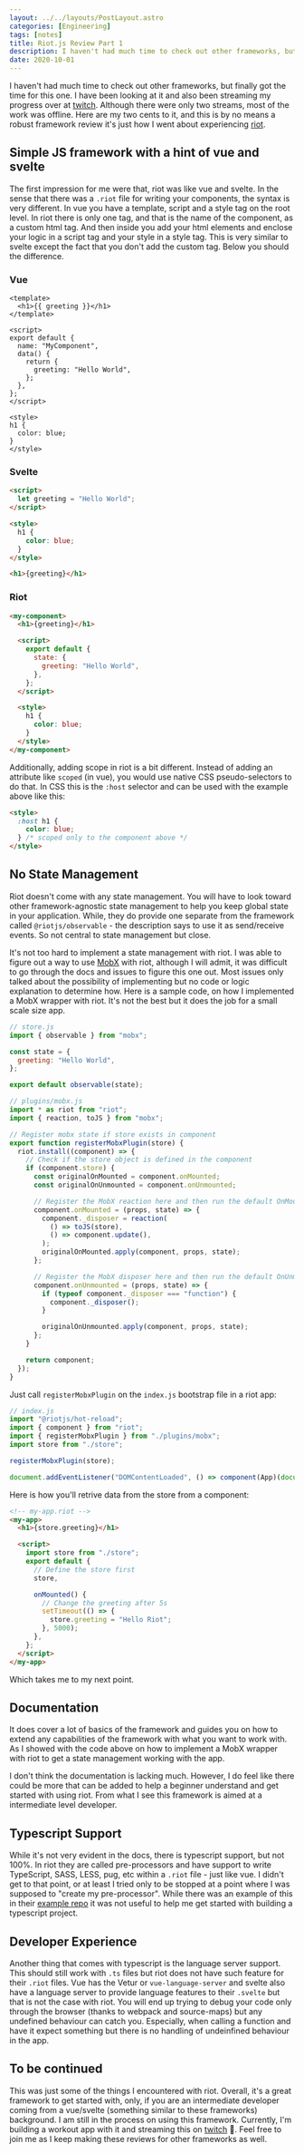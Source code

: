 ```yaml
---
layout: ../../layouts/PostLayout.astro
categories: [Engineering]
tags: [notes]
title: Riot.js Review Part 1
description: I haven't had much time to check out other frameworks, but finally got the time for this one
date: 2020-10-01
---
```


I haven't had much time to check out other frameworks, but finally got the time for this one. I have been looking at it
and also been streaming my progress over at [twitch][twitch]. Although there were only two streams, most of the work
was offline. Here are my two cents to it, and this is by no means a robust framework review it's just how I went about
experiencing [riot][riot].

## Simple JS framework with a hint of vue and svelte

The first impression for me were that, riot was like vue and svelte. In the sense that there was a `.riot` file for
writing your components, the syntax is very different. In vue you have a template, script and a style tag on the root
level. In riot there is only one tag, and that is the name of the component, as a custom html tag. And then inside you
add your html elements and enclose your logic in a script tag and your style in a style tag. This is very similar to
svelte except the fact that you don't add the custom tag. Below you should the difference.

### Vue

```vue
<template>
  <h1>{{ greeting }}</h1>
</template>

<script>
export default {
  name: "MyComponent",
  data() {
    return {
      greeting: "Hello World",
    };
  },
};
</script>

<style>
h1 {
  color: blue;
}
</style>
```

### Svelte

```html
<script>
  let greeting = "Hello World";
</script>

<style>
  h1 {
    color: blue;
  }
</style>

<h1>{greeting}</h1>
```

### Riot

```html
<my-component>
  <h1>{greeting}</h1>

  <script>
    export default {
      state: {
        greeting: "Hello World",
      },
    };
  </script>

  <style>
    h1 {
      color: blue;
    }
  </style>
</my-component>
```

Additionally, adding scope in riot is a bit different. Instead of adding an attribute like `scoped` (in vue), you would
use native CSS pseudo-selectors to do that. In CSS this is the `:host` selector and can be used with the example above
like this:

```html
<style>
  :host h1 {
    color: blue;
  } /* scoped only to the component above */
</style>
```

## No State Management

Riot doesn't come with any state management. You will have to look toward other framework-agnostic state management to
help you keep global state in your application. While, they do provide one separate from the framework called
`@riotjs/observable` - the description says to use it as send/receive events. So not central to state management but
close.

It's not too hard to implement a state management with riot. I was able to figure out a way to use [MobX][mobx] with
riot, although I will admit, it was difficult to go through the docs and issues to figure this one out. Most issues only
talked about the possibility of implementing but no code or logic explanation to determine how. Here is a sample code,
on how I implemented a MobX wrapper with riot. It's not the best but it does the job for a small scale size app.

```js
// store.js
import { observable } from "mobx";

const state = {
  greeting: "Hello World",
};

export default observable(state);
```

```js
// plugins/mobx.js
import * as riot from "riot";
import { reaction, toJS } from "mobx";

// Register mobx state if store exists in component
export function registerMobxPlugin(store) {
  riot.install((component) => {
    // Check if the store object is defined in the component
    if (component.store) {
      const originalOnMounted = component.onMounted;
      const originalOnUnmounted = component.onUnmounted;

      // Register the MobX reaction here and then run the default OnMounted lifecycle
      component.onMounted = (props, state) => {
        component._disposer = reaction(
          () => toJS(store),
          () => component.update(),
        );
        originalOnMounted.apply(component, props, state);
      };

      // Register the MobX disposer here and then run the default OnUnmounted lifecycle
      component.onUnmounted = (props, state) => {
        if (typeof component._disposer === "function") {
          component._disposer();
        }

        originalOnUnmounted.apply(component, props, state);
      };
    }

    return component;
  });
}
```

Just call `registerMobxPlugin` on the `index.js` bootstrap file in a riot app:

```js
// index.js
import "@riotjs/hot-reload";
import { component } from "riot";
import { registerMobxPlugin } from "./plugins/mobx";
import store from "./store";

registerMobxPlugin(store);

document.addEventListener("DOMContentLoaded", () => component(App)(document.getElementById("app")));
```

Here is how you'll retrive data from the store from a component:

```html
<!-- my-app.riot -->
<my-app>
  <h1>{store.greeting}</h1>

  <script>
    import store from "./store";
    export default {
      // Define the store first
      store,

      onMounted() {
        // Change the greeting after 5s
        setTimeout(() => {
          store.greeting = "Hello Riot";
        }, 5000);
      },
    };
  </script>
</my-app>
```

Which takes me to my next point.

## Documentation

It does cover a lot of basics of the framework and guides you on how to extend any capabilities of the framework with
what you want to work with. As I showed with the code above on how to implement a MobX wrapper with riot to get a state
management working with the app.

I don't think the documentation is lacking much. However, I do feel like there could be more that can be added to help
a beginner understand and get started with using riot. From what I see this framework is aimed at a intermediate level
developer.

## Typescript Support

While it's not very evident in the docs, there is typescript support, but not 100%. In riot they are called
pre-processors and have support to write TypeScript, SASS, LESS, pug, etc within a `.riot` file - just like vue.
I didn't get to that point, or at least I tried only to be stopped at a point where I was supposed to "create my
pre-processor". While there was an example of this in their [example repo][riot-example] it was not useful to help me
get started with building a typescript project.

## Developer Experience

Another thing that comes with typescript is the language server support. This should still work with `.ts` files but
riot does not have such feature for their `.riot` files. Vue has the Vetur or `vue-language-server` and svelte also
have a language server to provide language features to their `.svelte` but that is not the case with riot. You will end
up trying to debug your code only through the browser (thanks to webpack and source-maps) but any undefined behaviour
can catch you. Especially, when calling a function and have it expect something but there is no handling of undeinfined
behaviour in the app.

## To be continued

This was just some of the things I encountered with riot. Overall, it's a great framework to get started with, only, if
you are an intermediate developer coming from a vue/svelte (something similar to these frameworks) background. I am
still in the process on using this framework. Currently, I'm building a workout app with it and streaming this on
[twitch][twitch] 🙂. Feel free to join me as I keep making these reviews for other frameworks as well.

[twitch]: https://twitch.tv/creativenull
[riot]: https://riot.js.org
[mobx]: https://mobx.js.org
[riot-example]: https://github.com/riot/examples
